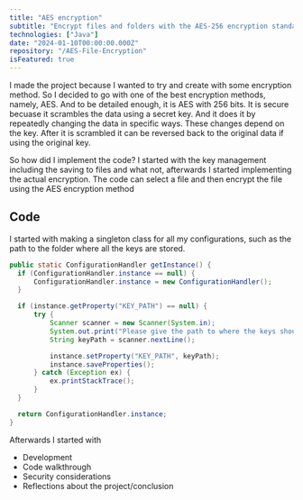```yaml
---
title: "AES encryption"
subtitle: "Encrypt files and folders with the AES-256 encryption standard"
technologies: ["Java"]
date: "2024-01-10T00:00:00.000Z"
repository: "/AES-File-Encryption"
isFeatured: true
---
```


I made the project because I wanted to try and create with some encryption method. So I decided to go with one of the best encryption methods, namely, AES. And to be detailed enough, it is AES with 256 bits. It is secure becuase it scrambles the data using a secret key. And it does it by repeatedly changing the data in specific ways. These changes depend on the key. After it is scrambled it can be reversed back to the original data if using the original key.

So how did I implement the code? I started with the key management including the saving to files and what not, afterwards I started implementing the actual encryption. The code can select a file and then encrypt the file using the AES encryption method

## Code

I started with making a singleton class for all my configurations, such as the path to the folder where all the keys are stored.

```java
public static ConfigurationHandler getInstance() {
  if (ConfigurationHandler.instance == null) {
      ConfigurationHandler.instance = new ConfigurationHandler();
  }

  if (instance.getProperty("KEY_PATH") == null) {
      try {
          Scanner scanner = new Scanner(System.in);
          System.out.print("Please give the path to where the keys should be stored: ");
          String keyPath = scanner.nextLine();

          instance.setProperty("KEY_PATH", keyPath);
          instance.saveProperties();
      } catch (Exception ex) {
          ex.printStackTrace();
      }
  }

  return ConfigurationHandler.instance;
}
```

Afterwards I started with 

- Development
- Code walkthrough
- Security considerations
- Reflections about the project/conclusion